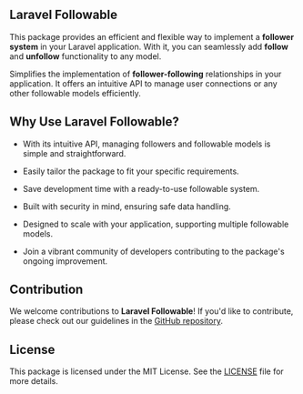 ## Laravel Followable

This package provides an efficient and flexible way to implement a **follower system** in your Laravel application.
With it, you can seamlessly add **follow** and **unfollow** functionality to any model.


Simplifies the implementation of **follower-following** relationships in your application.
It offers an intuitive API to manage user connections or any other followable models efficiently.


## Why Use Laravel Followable?

* With its intuitive API, managing followers and followable models is simple and straightforward.
* Easily tailor the package to fit your specific requirements.
* Save development time with a ready-to-use followable system.
* Built with security in mind, ensuring safe data handling.
* Designed to scale with your application, supporting multiple followable models.

* Join a vibrant community of developers contributing to the package's ongoing improvement.

## Contribution

We welcome contributions to **Laravel Followable**! If you'd like to contribute, please check out our guidelines in the [GitHub repository](https://github.com/akira-io/laravel-followable).

## License

This package is licensed under the MIT License. See the [LICENSE](https://github.com/akira-io/laravel-followable/blob/1.x/LICENSE.md) file for more details.